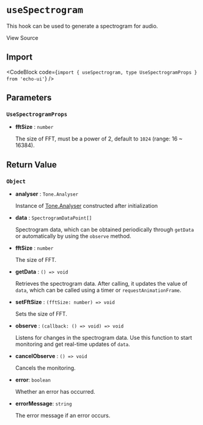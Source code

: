 
# `useSpectrogram`

This hook can be used to generate a spectrogram for audio.

<Link
  href="https://github.com/codeacme17/echo-ui/blob/main/packages/hooks/useSpectrogram.ts"
  target="_blank"
  size="sm"
  className="flex items-center"
>
  <Github className="w-4 h-4" />
  <span className="ml-2">View Source</span>
</Link>

## Import

<CodeBlock code={`import { useSpectrogram, type UseSpectrogramProps } from 'echo-ui'`} />

## Parameters

### `UseSpectrogramProps`

- **fftSize** : `number`

  The size of FFT, must be a power of 2, default to `1024` (range: 16 ~ 16384).

## Return Value

### `Object`

- **analyser** : `Tone.Analyser`

  Instance of [Tone.Analyser](https://tonejs.github.io/docs/14.7.77/Analyser) constructed after initialization

- **data** : `SpectrogramDataPoint[]`

  Spectrogram data, which can be obtained periodically through `getData` or automatically by using the `observe` method.

- **fftSize** : `number`

  The size of FFT.

- **getData** : `() => void`

  Retrieves the spectrogram data. After calling, it updates the value of `data`, which can be called using a timer or `requestAnimationFrame`.

- **setFftSize** : `(fftSize: number) => void`

  Sets the size of FFT.

- **observe** : `(callback: () => void) => void`

  Listens for changes in the spectrogram data. Use this function to start monitoring and get real-time updates of `data`.

- **cancelObserve** : `() => void`

  Cancels the monitoring.

- **error**: `boolean`

  Whether an error has occurred.

- **errorMessage**: `string`

  The error message if an error occurs.
